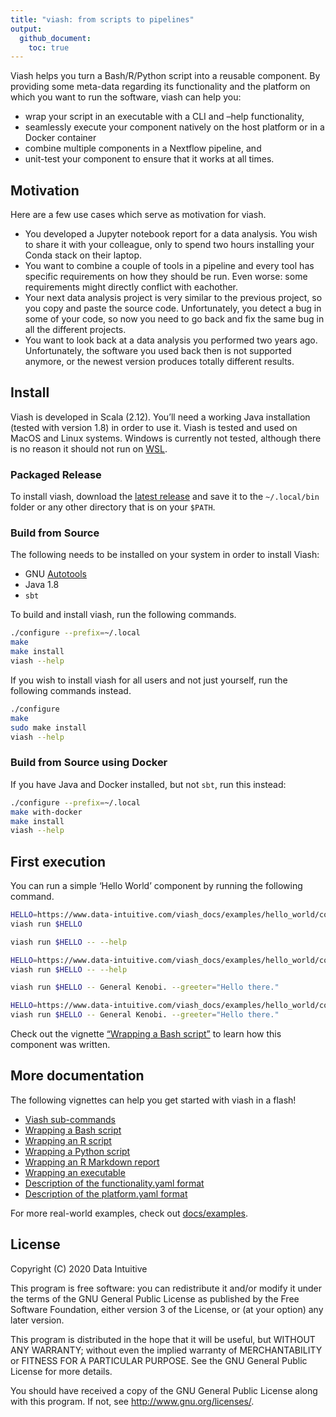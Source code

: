 ```yaml
---
title: "viash: from scripts to pipelines"
output: 
  github_document:
    toc: true
---
```


Viash helps you turn a Bash/R/Python script into a reusable component. 
By providing some meta-data regarding its functionality and
the platform on which you want to run the software, viash can help you:

* wrap your script in an executable with a CLI and --help functionality,
* seamlessly execute your component natively on the host platform or in a Docker container
* combine multiple components in a Nextflow pipeline, and
* unit-test your component to ensure that it works at all times.

## Motivation

Here are a few use cases which serve as motivation for viash.

* You developed a Jupyter notebook report for a data analysis. You wish to share it with your colleague, only to spend two hours installing your Conda stack on their laptop.
* You want to combine a couple of tools in a pipeline and every tool has specific requirements on how they should be run. Even worse: some requirements might directly conflict with eachother.
* Your next data analysis project is very similar to the previous project, so you copy and paste the source code. Unfortunately, you detect a bug in some of your code, so now you need to go back and fix the same bug in all the different projects.
* You want to look back at a data analysis you performed two years ago. Unfortunately, the software you used back then is not supported anymore, or the newest version produces totally different results.

## Install
Viash is developed in Scala (2.12). You'll need a working Java installation (tested with version 1.8) in order to use it. Viash is tested and used on MacOS and Linux systems. Windows is currently not tested, although there is no reason it should not run on [WSL](https://docs.microsoft.com/en-us/windows/wsl/install-win10).

### Packaged Release

To install viash, download the [latest release](https://github.com/data-intuitive/viash/releases) and save it to the `~/.local/bin` folder or any other directory that is on your `$PATH`.

### Build from Source

The following needs to be installed on your system in order to install Viash:

- GNU [Autotools](https://www.gnu.org/software/automake/manual/html_node/Autotools-Introduction.html#Autotools-Introduction)
- Java 1.8
- `sbt`

To build and install viash, run the following commands.
```bash
./configure --prefix=~/.local
make
make install
viash --help
```

If you wish to install viash for all users and not just yourself, run the following commands instead.
```bash
./configure
make
sudo make install
viash --help
```

### Build from Source using Docker

If you have Java and Docker installed, but not `sbt`, run this instead:

```bash
./configure --prefix=~/.local
make with-docker
make install
viash --help
```

## First execution

You can run a simple 'Hello World' component by running the following command.

```bash
HELLO=https://www.data-intuitive.com/viash_docs/examples/hello_world/config.vsh.yaml
viash run $HELLO
```
```bash
viash run $HELLO -- --help
```
```bash
HELLO=https://www.data-intuitive.com/viash_docs/examples/hello_world/config.vsh.yaml
viash run $HELLO -- --help
```
```bash
viash run $HELLO -- General Kenobi. --greeter="Hello there."
```
```bash
HELLO=https://www.data-intuitive.com/viash_docs/examples/hello_world/config.vsh.yaml
viash run $HELLO -- General Kenobi. --greeter="Hello there."
```

Check out the vignette ["Wrapping a Bash script"](https://github.com/data-intuitive/viash_docs/blob/master/wrapping_a_bash_script.md) to learn how this component was written.

## More documentation
The following vignettes can help you get started with viash in a flash!

* [Viash sub-commands](https://github.com/data-intuitive/viash_docs/blob/master/viash_commands.md)
* [Wrapping a Bash script](https://github.com/data-intuitive/viash_docs/blob/master/wrapping_a_bash_script.md)
* [Wrapping an R script](https://github.com/data-intuitive/viash_docs/blob/master/wrapping_an_r_script.md)
* [Wrapping a Python script](https://github.com/data-intuitive/viash_docs/blob/master/wrapping_a_python_script.md)
* [Wrapping an R Markdown report](https://github.com/data-intuitive/viash_docs/blob/master/wrapping_an_rmarkdown_report.md)
* [Wrapping an executable](https://github.com/data-intuitive/viash_docs/blob/master/wrapping_an_executable.md)
* [Description of the functionality.yaml format](https://github.com/data-intuitive/viash_docs/blob/master/functionality.md)
* [Description of the platform.yaml format](https://github.com/data-intuitive/viash_docs/blob/master/platform.md)

For more real-world examples, check out [docs/examples](https://github.com/data-intuitive/viash_docs/tree/master/examples).


## License
Copyright (C) 2020 Data Intuitive

This program is free software: you can redistribute it and/or modify
it under the terms of the GNU General Public License as published by
the Free Software Foundation, either version 3 of the License, or
(at your option) any later version.

This program is distributed in the hope that it will be useful,
but WITHOUT ANY WARRANTY; without even the implied warranty of
MERCHANTABILITY or FITNESS FOR A PARTICULAR PURPOSE. See the
GNU General Public License for more details.

You should have received a copy of the GNU General Public License
along with this program. If not, see <http://www.gnu.org/licenses/>.
